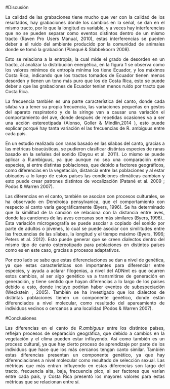 

#Discusión


<p align="justify">
  La calidad de las grabaciones tiene mucho que ver con la calidad de los resultados, hay grabaciones donde los cambios en la señal, se dan en el mismo tracto, por lo que la longitud es variable, y a veces hay interferencias que no se pueden separar como eventos distintos dentro de un mismo tracto (Raven Pro Users Manual, 2010), estas interferencias se pueden deber a  el ruido del ambiente producido por la comunidad  de animales donde se tomó la grabación (Planqué & Slabbekoorn 2008).
</p>
<p align="justify">
  Esto se relaciona a la entropía, la cual mide el grado de desorden en un tracto, al analizar la distribución energética, en la figura 1 se observa como los valores mínimos de entropía mínima los tiene Ecuador, y los máximos  Costa Rica, indicando que los tractos tomados de Ecuador tienen menos desorden y tienen un tono más puro que los de Costa Rica, esto se puede deber a que las grabaciones de Ecuador tenían menos ruído por tracto que  Costa Rica.
</p>
<p align="justify">
  La frecuencia también es una parte característica del canto, donde cada sílaba va a tener su propia frecuencia,  las variaciones pequeñas en gestos del aparato respiratorio y de la siringe van a causar una variación  el comportamiento del ave, donde después de repetidas ocasiones va a ser una acción estereotipada (Alonso, Goller & Mindlin,2014 ), esto puede explicar porqué hay tanta variación el las frecuencias de R. ambiguus entre cada país.
</p>
<p align="justify">
  En un estudio realizado con ranas basado en las sílabas del canto, gracias a las métricas bioacústicas, se pudieron clasificar distintas especies de ranas basado en la señales del sonido (Dayou et al. 2011). Lo mismo se puede aplicar a R.ambiguus, ya que  aunque no sea una comparación entre especies, si entre distintas poblaciones, que debido a factores geográficos, como diferencias en la vegetación, distancia entre las poblaciones y  al estar ubicados a lo largo de estos países las condiciones climáticas cambian  y esto puede crear patrones distintos de vocalización (Patané et al. 2009 ; Podos & Warren 2007).
</p>
<p align="justify"> 
  Las diferencias en el canto,  también se asocian con procesos culturales, se ha observado en Dendroica pensylvanica, que el comportamiento con respecto al canto varía geográficamente (Byers, 1996). Se ha determinado que la similitud de la canción se relaciona con  la distancia entre aves, donde las canciones de las aves cercanas son más similares (Byers, 1996).. Esta variación microgeografía se puede asociar a copiado del sonido por parte de adultos o jóvenes,  lo cual se puede asociar con similitudes entre  las frecuencias de las sílabas, la longitud y el tiempo máximo (Byers, 1996; Peters et al. 2012). Esto puede generar que se creen dialectos dentro del mismo tipo de canto estereotipado para poblaciones en distintos países como es en este caso, gracias a procesos adaptativos.
</p>
<p align="justify"> 
  Por otro lado se sabe que estas diferenciaciones se dan a nivel de genética, ya que estas características son importantes para diferenciar entre especies, y ayuda a aclarar filogenias, a nivel del ADNmt es que ocurren estos cambios, al ser algo genético va a transmitirse de generación en generación, y tiene sentido que hayan diferencias a lo largo de los países debido a esto, donde incluye podrían haber eventos de subespeciación (Weckstein , 2005). También se ha investigado que los dialectos de distintas poblaciones tienen un componente genético, donde están diferenciados  a nivel molecular, como resultado del apareamiento de individuos vecinos o cercanos a una localidad (Podos & Warren 2007).
</p>


#Conclusiones
<p align="justify">
   Las diferencias en el canto de *R.ambiguus* entre los distintos países, reflejan procesos de separación geográfica, que debido a cambios en la vegetación y el clima pueden estar influyendo. Así como también es un proceso cultural, ya que hay cierto proceso de aprendizaje por parte de los individuos que hace que los más cercanos tengan canto similar. También estas diferencias presentan un componente genético, ya que hay diferenciaciones a nivel molecular como resultado de selección sexual. Las métricas que más entran influyendo en estas diferencias son largo del tracto, frecuencia alta, baja, frecuencia pico, al ser factores que varían entre cada país, y Costa Rica presentó los mayores valores para estas métricas que se relacionan entre sí.
</p>
